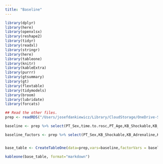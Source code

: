 ```yaml
---
title: "Baseline"
---
```


```r
library(dplyr)
library(here)
library(openxlsx)
library(reshape2)
library(tidyr)
library(readxl)
library(stringr)
library(here)
library(tableone)
library(knitr)
library(kableExtra)
library(purrr)
library(gtsummary)
library(gt)
library(flextable)
library(tidymodels)
library(broom)
library(lubridate)
library(forcats)

## Read the other files. 
prep <- readRDS("/Users/josefdankiewicz/Library/CloudStorage/OneDrive-SharedLibraries-LundUniversity/cardiacarrest - Documents/STEPCARE/data/RDS/prep.rds")
```

```r
baseline <- prep %>% select(PT_Sex,time.to.rosc,PT_Age,KB_Shockable,KB_Adrenaline,KB_BystanderCPR,BAS_ShockOnAdmission,VIT_Dead) %>% names()

baseline_factors <- prep %>% select(PT_Sex,KB_Shockable,KB_Adrenaline,KB_BystanderCPR,BAS_ShockOnAdmission,VIT_Dead) %>% names()


base_table <- CreateTableOne(data=prep,vars=baseline,factorVars = baseline_factors,includeNA = TRUE)

```

```r
kableone(base_table, format="markdown")
```